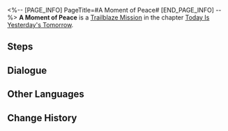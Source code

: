 <%-- [PAGE_INFO]
PageTitle=#A Moment of Peace#
[END_PAGE_INFO] --%>
{{Stub|Dialogue, characters, and location(s)}}
{{Mission Infobox
|id            = 1000300
|title         = 
|image         = Mission A Moment of Peace.png
|type          = Trailblaze
|event_name    = 
|chapter       = Today Is Yesterday's Tomorrow
|requirements  = [[Trailblaze Mission]] ''[[Eye of the Storm]]'' completed
|summary       = Himeko, who helped you before, has finally made her appearance. Her composed and confident posture almost makes you forget about the fact that they are also outsiders who were dragged into this crisis.<br />At this point, not even Asta, the acting lead researcher of the space station, knows whether the crisis has subsided or persists...
|characters    = <!--characters that appear in this mission-->
|startLocation = <!--location as it intially appears on the mission screen-->
|world         = <!--i.e. Penacony-->
|area          = <!--i.e. A Child's Dream-->
|prev          = 
|next          = A Moment of Peace
|exp           = 600
|credits       = 5000
|stellarJade   = 
|other         = {{Card List||delim=;}}
}}
'''A Moment of Peace''' is a [[Trailblaze Mission]] in the chapter [[Today Is Yesterday's Tomorrow]].

==Steps==


<!--
==Gameplay Notes==

--><!--
==Trial Character==

-->
==Dialogue==
{{Stub Dialogue}}


==Other Languages==
{{Other Languages
|en   = A Moment of Peace
|zhs  = 宇宙安宁片刻
|zht  = 宇宙安寧片刻
|ja   = 宇宙の安らぎのひと時
|ko   = 찰나의 우주 평화
|es   = Momento de sosiego
|fr   = Un moment de paix
|ru   = Момент вселенского спокойствия
|th   = ช่วงเวลาอันเงียบสงบของจักรวาล
|vi   = Khoảnh Khắc Yên Bình Của Vũ Trụ
|de   = Moment des Friedens
|id   = Momen Kedamaian Galaksi
|pt   = Um Momento de Paz
}}

==Change History==
{{Change History|1.0}}
